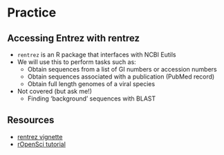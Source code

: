 # Practice

## Accessing Entrez with rentrez

- ```rentrez``` is an R package that interfaces with NCBI Eutils
- We will use this to perform tasks such as:
  - Obtain sequences from a list of GI numbers or accession numbers
  - Obtain sequences associated with a publication (PubMed record)
  - Obtain full length genomes of a viral species
- Not covered (but ask me!)
  - Finding 'background' sequences with BLAST

## Resources

- [rentrez vignette](http://cran.r-project.org/web/packages/rentrez/vignettes/rentrez_tutorial.html)
- [rOpenSci tutorial](https://ropensci.org/tutorials/rentrez_tutorial.html)